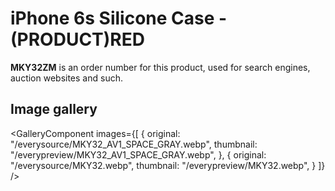 
# iPhone 6s Silicone Case - (PRODUCT)RED

<Callout type='info' emoji='👉🏻'>**MKY32ZM** is an order number for this product, used for search engines, auction websites and such.</Callout>

## Image gallery

<GalleryComponent
    images={[
      {
        original: "/everysource/MKY32_AV1_SPACE_GRAY.webp",
        thumbnail: "/everypreview/MKY32_AV1_SPACE_GRAY.webp",
      },
      {
        original: "/everysource/MKY32.webp",
        thumbnail: "/everypreview/MKY32.webp",
      }
    ]}
  />
